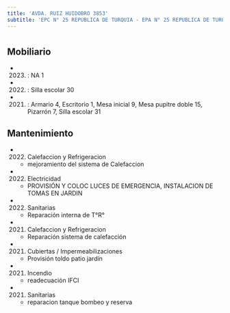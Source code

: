 ```yaml
---
title: 'AVDA. RUIZ HUIDOBRO 3853'
subtitle: 'EPC N° 25 REPUBLICA DE TURQUIA - EPA N° 25 REPUBLICA DE TURQUIA - CENS N° 53 - JII N° 02/10° MERCEDITAS - CAI SAAVEDRA MITRE - PI NUEVE LUNAS'
---
```


#


## Mobiliario

*  (2023) : NA 1 

*  (2022) : Silla escolar 30 

*  (2021) : Armario 4, Escritorio 1, Mesa inicial 9, Mesa pupitre doble 15, Pizarrón 7, Silla escolar 31 





## Mantenimiento

*  (2022) Calefaccion y Refrigeracion 
    + mejoramiento del sistema de Calefaccion

*  (2022) Electricidad 
    + PROVISIÓN Y COLOC LUCES DE EMERGENCIA, INSTALACION DE TOMAS EN JARDIN

*  (2022) Sanitarias 
    + Reparación interna de T°R°

*  (2021) Calefaccion y Refrigeracion 
    + Reparación sistema de calefacción

*  (2021) Cubiertas / Impermeabilizaciones 
    + Provisión toldo patio jardín

*  (2021) Incendio 
    + readecuación IFCI

*  (2021) Sanitarias 
    + reparacion tanque bombeo y reserva



